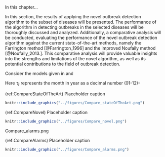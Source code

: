 \chapter{Results}

In this chapter...

\section{Case studies}

In this section, the results of applying the novel outbreak detection algorithm to the subset of diseases will be presented. The performance of the algorithm in detecting outbreaks in the selected diseases will be thoroughly discussed and analyzed. Additionally, a comparative analysis will be conducted, evaluating the performance of the novel outbreak detection algorithm against the current state-of-the-art methods, namely the Farrington method [@Farrington_1996] and the improved Noufaily method [@Noufaily_2013.]. This comparative analysis will provide valuable insights into the strengths and limitations of the novel algorithm, as well as its potential contributions to the field of outbreak detection.

\subsection{\textit{Listeriosis}}

Consider the models given in \eqref{eq:PoisN} and \eqref{eq:PoisGam}


\subsection{\textit{Shiggellosis}}

\blindtext

\subsection{Shiga toxin (verotoxin)-producing \textit{Escherichia coli}}



\begin{equation}
  \log(\lambda_{it})=\beta(ageGroup_{i})+\log(n_{it})
\end{equation}

\begin{equation}
  \log(\lambda_{it})=\beta(ageGroup_{i})+ \sin \big(\frac{\pi\cdot \tau_t}{6}\big) \beta_{\sin} + \cos \big(\frac{\pi\cdot \tau_t}{6}\big) \beta_{\cos} + \log(n_{it})
\end{equation}

Here $\tau_t$ represents the month in year as a decimal number (01-12)-

(ref:CompareStateOfTheArt) Placeholder caption 

```r
knitr::include_graphics("../figures/Compare_stateOfTheArt.png")
```

(ref:CompareNovel) Placeholder caption 

```r
knitr::include_graphics("../figures/Compare_novel.png")
```




Compare_alarms.png
\subsection{\textit{Salmonellosis}}

\blindtext

\section{Simulation study}

\blindtext

\section{Performance comparison of novel methods}

(ref:CompareAlarms) Placeholder caption 

```r
knitr::include_graphics("../figures/Compare_alarms.png")
```


\blindtext


\cleardoublepage

